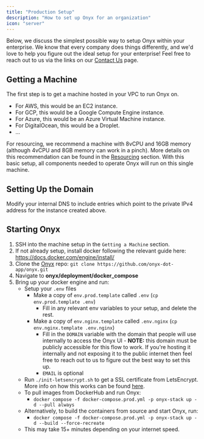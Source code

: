 ```yaml
---
title: "Production Setup"
description: "How to set up Onyx for an organization"
icon: "server"
---
```


Below, we discuss the simplest possible way to setup Onyx within your enterprise.
We know that every company does things differently,
and we'd love to help you figure out the ideal setup for your enterprise!
Feel free to reach out to us via the links on our [Contact Us](https://docs.onyx.app/contact_us) page.

## Getting a Machine

The first step is to get a machine hosted in your VPC to run Onyx on.

- For AWS, this would be an EC2 instance.
- For GCP, this would be a Google Compute Engine instance.
- For Azure, this would be an Azure Virtual Machine instance.
- For DigitalOcean, this would be a Droplet.
- ...

For resourcing, we recommend a machine with 8vCPU and 16GB memory (although 4vCPU and 8GB memory can work in a pinch).
More details on this recommendation can be found in the [Resourcing](https://docs.onyx.app/resourcing) section.
With this basic setup, all components needed to operate Onyx will run on this single machine.

## Setting Up the Domain

Modify your internal DNS to include entries which point to the private IPv4 address for the instance created above.

## Starting Onyx

1. SSH into the machine setup in the `Getting a Machine` section.
2. If not already setup, install docker following the relevant guide here: https://docs.docker.com/engine/install/
3. Clone the [Onyx](https://github.com/onyx-dot-app/onyx) repo:
   `git clone https://github.com/onyx-dot-app/onyx.git`
4. Navigate to **onyx/deployment/docker_compose**
5. Bring up your docker engine and run:
    - Setup your `.env` files
      - Make a copy of `env.prod.template` called `.env` (`cp env.prod.template .env`)
        - Fill in any relevant env variables to your setup, and delete the rest.
      - Make a copy of `env.nginx.template` called `.env.nginx` (`cp env.nginx.template .env.nginx`)
        - Fill in the `DOMAIN` variable with the domain that people will use internally to access the Onyx UI - **NOTE:** this domain must be publicly accessible for this flow to work. If you're hosting it internally and
         not exposing it to the public internet then feel free to reach out to us to figure out the best way to set this
         up.
        - `EMAIL` is optional
    - Run `./init-letsencrypt.sh` to get a SSL certificate from LetsEncrypt. More info on how this works can be found [here](https://pentacent.medium.com/nginx-and-lets-encrypt-with-docker-in-less-than-5-minutes-b4b8a60d3a71).
    - To pull images from DockerHub and run Onyx:
      - `docker compose -f docker-compose.prod.yml -p onyx-stack up -d --pull always`
    - Alternatively, to build the containers from source and start Onyx, run:
      - `docker compose -f docker-compose.prod.yml -p onyx-stack up -d --build --force-recreate`
    - This may take 15+ minutes depending on your internet speed.
